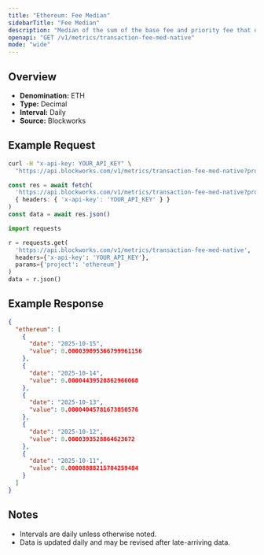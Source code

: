 ```yaml
---
title: "Ethereum: Fee Median"
sidebarTitle: "Fee Median"
description: "Median of the sum of the base fee and priority fee that day"
openapi: "GET /v1/metrics/transaction-fee-med-native"
mode: "wide"
---
```


## Overview

- **Denomination:** ETH
- **Type:** Decimal
- **Interval:** Daily
- **Source:** Blockworks

## Example Request

<CodeGroup>

```bash cURL
curl -H "x-api-key: YOUR_API_KEY" \
  "https://api.blockworks.com/v1/metrics/transaction-fee-med-native?project=ethereum"
```

```typescript TypeScript
const res = await fetch(
  'https://api.blockworks.com/v1/metrics/transaction-fee-med-native?project=ethereum',
  { headers: { 'x-api-key': 'YOUR_API_KEY' } }
)
const data = await res.json()
```

```python Python
import requests

r = requests.get(
  'https://api.blockworks.com/v1/metrics/transaction-fee-med-native',
  headers={'x-api-key': 'YOUR_API_KEY'},
  params={'project': 'ethereum'}
)
data = r.json()
```

</CodeGroup>

## Example Response

```json
{
  "ethereum": [
    {
      "date": "2025-10-15",
      "value": 0.000039895366799961156
    },
    {
      "date": "2025-10-14",
      "value": 0.00004439528862966068
    },
    {
      "date": "2025-10-13",
      "value": 0.00004045781673850576
    },
    {
      "date": "2025-10-12",
      "value": 0.0000393528864623672
    },
    {
      "date": "2025-10-11",
      "value": 0.00008888215704259484
    }
  ]
}
```

## Notes
- Intervals are daily unless otherwise noted.
- Data is updated daily and may be revised after late-arriving data.